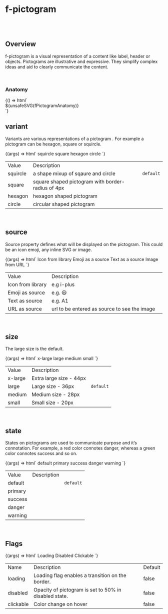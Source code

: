 
<Meta title="Components/f-pictogram" />

# f-pictogram

<br />
<br />

## Overview

<f-divider></f-divider>

f-pictogram is a visual representation of a content like label, header or objects. Pictograms are
illustrative and expressive. They simplify complex ideas and aid to clearly communicate the
content.

<br />

### Anatomy

<f-divider></f-divider>

<Story name="Anatomy">
  {() => html`<div class="align-center">${unsafeSVG(fPictogramAnatomy)}</div>`}
</Story>

<br />

## variant

<f-divider></f-divider>

Variants are various representations of a pictogram . For example a pictogram can be hexagon,
square or squircle.

<Canvas>
  <Story name="variant">
    {(args) => html`<f-div
      gap="medium"
      padding="x-large"
      direction="row"
      align="middle-center"
    >
      <f-div
        height="hug-content"
        align="middle-center"
        padding="none"
        gap="large"
        direction="column"
      >
        <f-text variant="para" size="large" weight="medium">squircle</f-text>
        <f-pictogram source="💬"></f-pictogram>
      </f-div>
      <f-div
        height="hug-content"
        align="middle-center"
        padding="none"
        gap="large"
        direction="column"
      >
        <f-text variant="para" size="large" weight="medium">square</f-text>
        <f-pictogram source="🎲" variant="square"></f-pictogram>
      </f-div>
      <f-div
        height="hug-content"
        align="middle-center"
        padding="none"
        gap="large"
        direction="column"
      >
        <f-text variant="para" size="large" weight="medium">hexagon</f-text>
        <f-pictogram source="🚀" variant="hexagon"></f-pictogram>
      </f-div>
      <f-div
        height="hug-content"
        align="middle-center"
        padding="none"
        gap="large"
        direction="column"
      >
        <f-text variant="para" size="large" weight="medium">circle</f-text>
        <f-pictogram source="🚗" variant="circle"></f-pictogram>
      </f-div>
    </f-div>`}
  </Story>
</Canvas>

<table class="custom-table">
  <tbody>
    <tr>
      <td>Value</td>
      <td>Description</td>
      <td></td>
    </tr>
    <tr>
      <td>squircle</td>
      <td>a shape mixup of sqaure and circle</td>
      <td>
        <code>default</code>
      </td>
    </tr>
    <tr>
      <td>square</td>
      <td>square shaped pictogram with border-radius of 4px</td>
      <td></td>
    </tr>
    <tr>
      <td>hexagon</td>
      <td>hexagon shaped pictogram</td>
      <td></td>
    </tr>
    <tr>
      <td>circle</td>
      <td>circular shaped pictogram</td>
      <td></td>
    </tr>
  </tbody>
</table>

<br />

## source

<f-divider></f-divider>

Source property defines what will be displayed on the pictogram. This could be an icon emoji, any
inline SVG or image.

<Canvas>
  <Story name="source">
    {(args) => html`<f-div
      gap="medium"
      padding="x-large"
      direction="row"
      align="middle-center"
    >
      <f-div
        padding="large"
        gap="medium"
        direction="column"
        width="hug-content"
      >
        <f-div height="hug-content" padding="none" align="middle-center">
          <f-text variant="para" size="large" weight="medium"
            >Icon from library</f-text
          >
        </f-div>
        <f-div height="hug-content" padding="none" align="middle-center">
          <f-pictogram source="i-app"></f-pictogram>
        </f-div>
      </f-div>
      <f-div
        padding="large"
        gap="medium"
        direction="column"
        width="hug-content"
      >
        <f-div height="hug-content" padding="none" align="middle-center">
          <f-text variant="para" size="large" weight="medium"
            >Emoji as a source</f-text
          >
        </f-div>
        <f-div
          height="hug-content"
          padding="none"
          align="middle-center"
          overflow="hidden"
        >
          <f-pictogram source="💬"></f-pictogram>
        </f-div>
      </f-div>
      <f-div
        padding="large"
        gap="medium"
        direction="column"
        width="hug-content"
      >
        <f-div height="hug-content" padding="none" align="middle-center">
          <f-text variant="para" size="large" weight="medium"
            >Text as a source</f-text
          >
        </f-div>
        <f-div
          height="hug-content"
          padding="none"
          align="middle-center"
          overflow="hidden"
        >
          <f-pictogram source="A1"></f-pictogram>
        </f-div>
      </f-div>
      <f-div
        padding="large"
        gap="medium"
        direction="column"
        width="hug-content"
      >
        <f-div height="hug-content" padding="none" align="middle-center">
          <f-text variant="para" size="large" weight="medium"
            >Image from URL</f-text
          >
        </f-div>
        <f-div
          height="hug-content"
          padding="none"
          align="middle-center"
          overflow="hidden"
        >
          <f-pictogram
            source="https://images.unsplash.com/photo-1633332755192-727a05c4013d?ixlib=rb-1.2.1&ixid=MnwxMjA3fDB8MHxzZWFyY2h8MXx8dXNlcnxlbnwwfHwwfHw%3D&w=1000&q=80"
          ></f-pictogram>
        </f-div>
      </f-div>
    </f-div>`}
  </Story>
</Canvas>

<table class="custom-table">
  <tbody>
    <tr>
      <td>Value</td>
      <td>Description</td>
      <td></td>
    </tr>
    <tr>
      <td>Icon from library</td>
      <td>e.g i-plus</td>
      <td></td>
    </tr>
    <tr>
      <td>Emoji as source</td>
      <td>e.g. 😃</td>
      <td></td>
    </tr>
    <tr>
      <td>Text as source</td>
      <td>e.g. A1</td>
      <td></td>
    </tr>
    <tr>
      <td>URL as source</td>
      <td>url to be entered as source to see the image</td>
      <td></td>
    </tr>
  </tbody>
</table>

<br />

## size

<f-divider></f-divider>

The large size is the default.

<Canvas>
  <Story name="size">
    {(args) => html`<f-div gap="medium" padding="x-large" align="middle-center">
      <f-div padding="large" gap="medium" direction="column" width="hug-content">
        <f-div height="hug-content" padding="none" align="middle-center">
          <f-text variant="para" size="large" weight="medium">x-large</f-text>
        </f-div>
        <f-div height="hug-content" padding="none" align="middle-center">
          <f-pictogram source="💬" size="x-large"></f-pictogram>
        </f-div>
      </f-div>
      <f-div padding="large" gap="medium" direction="column" width="hug-content">
        <f-div height="hug-content" padding="none" align="middle-center">
          <f-text variant="para" size="large" weight="medium">large<f-text>
        </f-div>
        <f-div height="hug-content" padding="none" align="middle-center">
          <f-pictogram source="💬" size="large"></f-pictogram>
        </f-div>
      </f-div>
      <f-div padding="large" gap="medium" direction="column" width="hug-content">
        <f-div height="hug-content" padding="none" align="middle-center">
          <f-text variant="para" size="large" weight="medium">medium</f-text>
        </f-div>
        <f-div height="hug-content" padding="none" align="middle-center">
          <f-pictogram source="💬" size="medium"></f-pictogram>
        </f-div>
      </f-div>
      <f-div padding="large" gap="medium" direction="column" width="hug-content">
        <f-div height="hug-content" padding="none" align="middle-center">
          <f-text variant="para" size="large" weight="medium">small<f-text>
        </f-div>
        <f-div height="hug-content" padding="none" align="middle-center">
          <f-pictogram source="💬" size="small"></f-pictogram>
        </f-div>
      </f-div>
    </f-div>`}
  </Story>
</Canvas>

<table class="custom-table">
  <tbody>
    <tr>
      <td>Value</td>
      <td>Description</td>
      <td></td>
    </tr>
    <tr>
      <td>x-large</td>
      <td>Extra large size - 44px</td>
      <td></td>
    </tr>
    <tr>
      <td>large</td>
      <td>Large size - 36px</td>
      <td>
        <code>default</code>
      </td>
    </tr>
    <tr>
      <td>medium</td>
      <td>Medium size - 28px</td>
      <td></td>
    </tr>
    <tr>
      <td>small</td>
      <td>Small size - 20px</td>
      <td></td>
    </tr>
  </tbody>
</table>

<br />

## state

<f-divider></f-divider>

States on pictograms are used to communicate purpose and it’s connotation. For example, a red
color connotes danger, whereas a green color connotes success and so on.

<Canvas>
  <Story name="state">
    {(args) => html`<f-div gap="medium" padding="x-large" align="middle-center">
      <f-div padding="large" gap="medium" direction="column" width="hug-content">
        <f-div height="hug-content" padding="none" align="middle-center">
          <f-text variant="para" size="large" weight="medium">default</f-text>
        </f-div>
        <f-div height="hug-content" padding="none" align="middle-center">
          <f-pictogram source="💬" state="default"></f-pictogram>
        </f-div>
      </f-div>
      <f-div padding="large" gap="medium" direction="column" width="hug-content">
        <f-div height="hug-content" padding="none" align="middle-center">
          <f-text variant="para" size="large" weight="medium">primary<f-text>
        </f-div>
        <f-div height="hug-content" padding="none" align="middle-center">
          <f-pictogram source="💬" state="primary"></f-pictogram>
        </f-div>
      </f-div>
      <f-div padding="large" gap="medium" direction="column" width="hug-content">
        <f-div height="hug-content" padding="none" align="middle-center">
          <f-text variant="para" size="large" weight="medium">success</f-text>
        </f-div>
        <f-div height="hug-content" padding="none" align="middle-center">
          <f-pictogram source="💬" state="success"></f-pictogram>
        </f-div>
      </f-div>
            <f-div padding="large" gap="medium" direction="column" width="hug-content">
        <f-div height="hug-content" padding="none" align="middle-center">
          <f-text variant="para" size="large" weight="medium">danger</f-text>
        </f-div>
        <f-div height="hug-content" padding="none" align="middle-center">
          <f-pictogram source="💬" state="danger"></f-pictogram>
        </f-div>
      </f-div>
            <f-div padding="large" gap="medium" direction="column" width="hug-content">
        <f-div height="hug-content" padding="none" align="middle-center">
          <f-text variant="para" size="large" weight="medium">warning</f-text>
        </f-div>
        <f-div height="hug-content" padding="none" align="middle-center">
          <f-pictogram source="💬" state="warning"></f-pictogram>
        </f-div>
      </f-div>
    </f-div>`}
  </Story>
</Canvas>

<table class="custom-table">
  <tbody>
    <tr>
      <td>Value</td>
      <td>Description</td>
      <td></td>
    </tr>
    <tr>
      <td>default</td>
      <td></td>
      <td>
        <code>default</code>
      </td>
    </tr>
    <tr>
      <td>primary</td>
      <td></td>
      <td></td>
    </tr>
    <tr>
      <td>success</td>
      <td></td>
      <td></td>
    </tr>
    <tr>
      <td>danger</td>
      <td></td>
      <td></td>
    </tr>
    <tr>
      <td>warning</td>
      <td></td>
      <td></td>
    </tr>
  </tbody>
</table>

<br />

## Flags

<f-divider></f-divider>

<Canvas>
  <Story name="Flags">
    {(args) => html`<f-div gap="large" padding="x-large" direction="column">
      <f-div height="hug-content" padding="none">
        <f-text variant="para" size="large" weight="medium">Loading</f-text>
      </f-div>
      <f-div padding="none" direction="row" gap="x-large" overflow="hidden">
        <f-pictogram source="💬" size="x-large"></f-pictogram>
        <f-pictogram source="💬" size="x-large" loading=${true}></f-pictogram>
      </f-div>
      <f-div height="hug-content" padding="none">
        <f-text variant="para" size="large" weight="medium">Disabled</f-text>
      </f-div>
      <f-div padding="none" direction="row" gap="x-large">
        <f-pictogram source="💬" size="x-large"></f-pictogram>
        <f-pictogram source="💬" size="x-large" disabled=${true}></f-pictogram>
      </f-div>
      <f-div height="hug-content" padding="none">
        <f-text variant="para" size="large" weight="medium">Clickable</f-text>
      </f-div>
      <f-div padding="none" direction="row" gap="x-large">
        <f-pictogram source="💬" size="x-large" clickable=${true}></f-pictogram>
      </f-div>
    </f-div>`}
  </Story>
</Canvas>

<table class="custom-table">
  <tbody>
    <tr>
      <td>Name</td>
      <td>Description</td>
      <td>Default</td>
    </tr>
    <tr>
      <td>loading</td>
      <td>Loading flag enables a transition on the border.</td>
      <td>false</td>
    </tr>
    <tr>
      <td>disabled</td>
      <td>Opacity of pictogram is set to 50% in disabled state.</td>
      <td>false </td>
    </tr>
    <tr>
      <td>clickable</td>
      <td>Color change on hover</td>
      <td>false</td>
    </tr>
  </tbody>
</table>
